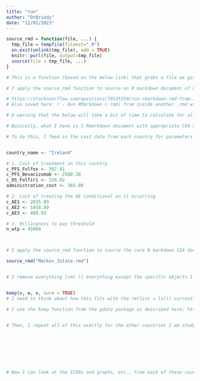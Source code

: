 ```yaml
---
title: "run"
author: "DrBriody"
date: "12/01/2023"
---
```


```r
source_rmd = function(file, ...) {
  tmp_file = tempfile(fileext=".R")
  on.exit(unlink(tmp_file), add = TRUE)
  knitr::purl(file, output=tmp_file)
  source(file = tmp_file, ...)
}

# This is a function (based on the below link) that grabs a file we give it in the next code chunk below, temporarily makes it an R file rather than an Rmarkdown file using purl and then sources this file for us (i.e., runs everything).

# I apply the source_rmd function to source an R markdown document of my choice.

# https://stackoverflow.com/questions/70535350/run-rmarkdown-rmd-from-inside-another-rmd-without-creating-html-output
# Also saved here: r - Run RMarkdown (.rmd) from inside another .rmd without creating HTML output - Stack Overflow.pdf

```

```r

# A warning that the below will take a bit of time to calculate for all 3 countries (maybe 20 minutes in total to finish the report), so be ready to wait a little.

# Basically, what I have is 1 Rmarkdown document with appropriate CEA code, but 3 countries I want to apply separately this code to, because costs (and willingness to pay thresholds) are different in each of these 3 countries.

# To do this, I feed in the cost data from each country for parameters that differ across countries:


country_name <- "Ireland"

# 1. Cost of treatment in this country
c_PFS_Folfox <- 307.81 
c_PFS_Bevacizumab <- 2580.38  
c_OS_Folfiri <- 326.02  
administration_cost <- 365.00 

# 2. Cost of treating the AE conditional on it occurring
c_AE1 <- 2835.89
c_AE2 <- 1458.80
c_AE3 <- 409.03 

# 3. Willingness to pay threshold
n_wtp = 45000



# I apply the source_rmd function to source the core R markdown CEA document when costs are specific to the country of choice.

source_rmd("Markov_3state.rmd")


# I remove everything [rm( )] everything except the specific objects I include in the wrute-up analysis, to create each parameter from scratch, this ensures that there arent situations where a variable is created once when the rmarkdown file is first run, and then iterated on and increased or changed in some way from this starting point in the second and third run.


keep(v, w, x, sure = TRUE)
# I need to think about how this fits with the rm(list = ls()) currently in my Rmarkdown file.

# I use the keep function from the gdata package as described here: https://stackoverflow.com/questions/6190051/how-can-i-remove-all-objects-but-one-from-the-workspace-in-r/7205040#7205040


# Then, I repeat all of this exactly for the other countries I am studying:








# Now I can look at the ICERs and graphs, etc., from each of these countries and apply them in the appropriate places in this R Markdown document for the academic report.
```

```r

```
